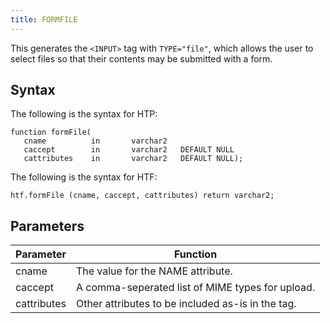 ```yaml
---
title: FORMFILE
---
```


This generates the `<INPUT>` tag with `TYPE="file"`, which allows the user to select files so that their contents may be submitted with a form.

## Syntax

The following is the syntax for HTP:
```
function formFile(
   cname          in       varchar2
   caccept        in       varchar2   DEFAULT NULL
   cattributes    in       varchar2   DEFAULT NULL);
```

The following is the syntax for HTF:
```
htf.formFile (cname, caccept, cattributes) return varchar2;
```

## Parameters

| Parameter | Function |
| --------- | -------- |
| cname | The value for the NAME attribute. |
| caccept | A comma-seperated list of MIME types for upload. |
| cattributes | Other attributes to be included as-is in the tag. |
